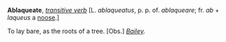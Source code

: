'''Ablaqueate''', ''[[transitive verb (part of speech)|transitive verb]]'' [L. ''ablaqueatus'', p. p. of. ''ablaqueare''; fr. ''ab'' + ''laqueus'' a [[noose]].]

To lay bare, as the roots of a tree. [Obs.] ''[[Bailey (source)|Bailey]].''